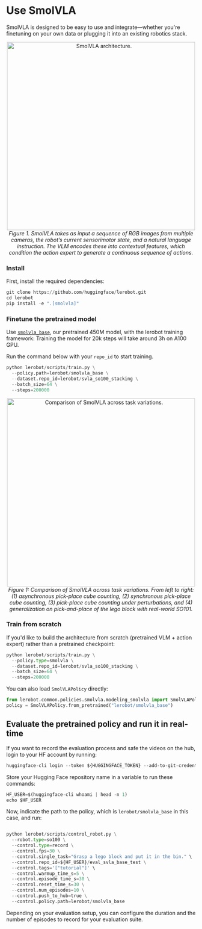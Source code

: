 # Use SmolVLA

SmolVLA is designed to be easy to use and integrate—whether you're finetuning on your own data or plugging it into an existing robotics stack.

<p align="center">
  <img src="https://cdn-uploads.huggingface.co/production/uploads/640e21ef3c82bd463ee5a76d/aooU0a3DMtYmy_1IWMaIM.png" alt="SmolVLA architecture." width="500"/>
  <br/>
  <em>Figure 1. SmolVLA takes as input a sequence of RGB images from multiple cameras, the robot’s current sensorimotor state, and a natural language instruction. The VLM encodes these into contextual features, which condition the action expert to generate a continuous sequence of actions.</em>
</p>

###  Install

First, install the required dependencies:

```python
git clone https://github.com/huggingface/lerobot.git
cd lerobot
pip install -e ".[smolvla]"
```

### Finetune the pretrained model
Use [`smolvla_base`](https://hf.co/lerobot/smolvla_base), our pretrained 450M model, with the lerobot training framework:
Training the model for 20k steps will take around 3h on A100 GPU.

Run the command below with your `repo_id` to start training.
```python
python lerobot/scripts/train.py \
  --policy.path=lerobot/smolvla_base \
  --dataset.repo_id=lerobot/svla_so100_stacking \
  --batch_size=64 \
  --steps=200000
```

<p align="center">
  <img src="https://cdn-uploads.huggingface.co/production/uploads/640e21ef3c82bd463ee5a76d/S-3vvVCulChREwHDkquoc.gif" alt="Comparison of SmolVLA across task variations." width="500"/>
  <br/>
  <em>Figure 1: Comparison of SmolVLA across task variations. From left to right: (1) asynchronous pick-place cube counting, (2) synchronous pick-place cube counting, (3) pick-place cube counting under perturbations, and (4) generalization on pick-and-place of the lego block with real-world SO101.</em>
</p>


### Train from scratch

​​If you'd like to build the architecture from scratch (pretrained VLM + action expert) rather than a pretrained checkpoint:

```python
python lerobot/scripts/train.py \
  --policy.type=smolvla \
  --dataset.repo_id=lerobot/svla_so100_stacking \
  --batch_size=64 \
  --steps=200000
```
You can also load `SmolVLAPolicy` directly:

```python
from lerobot.common.policies.smolvla.modeling_smolvla import SmolVLAPolicy
policy = SmolVLAPolicy.from_pretrained("lerobot/smolvla_base")
```

## Evaluate the pretrained policy and run it in real-time

If you want to record the evaluation process and safe the videos on the hub, login to your HF account by running:

```python
huggingface-cli login --token ${HUGGINGFACE_TOKEN} --add-to-git-credential
```

Store your Hugging Face repository name in a variable to run these commands:

```python
HF_USER=$(huggingface-cli whoami | head -n 1)
echo $HF_USER
```
Now, indicate the path to the policy, which is `lerobot/smolvla_base` in this case, and run:

```python

python lerobot/scripts/control_robot.py \
  --robot.type=so100 \
  --control.type=record \
  --control.fps=30 \
  --control.single_task="Grasp a lego block and put it in the bin." \
  --control.repo_id=${HF_USER}/eval_svla_base_test \
  --control.tags='["tutorial"]' \
  --control.warmup_time_s=5 \
  --control.episode_time_s=30 \
  --control.reset_time_s=30 \
  --control.num_episodes=10 \
  --control.push_to_hub=true \
  --control.policy.path=lerobot/smolvla_base

```

Depending on your evaluation setup, you can configure the duration and the number of episodes to record for your evaluation suite.
